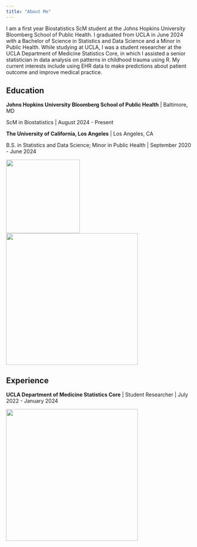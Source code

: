 ```yaml
---
title: "About Me"
---
```


I am a first year Biostatistics ScM student at the Johns Hopkins University Bloomberg School of Public Health. I graduated from UCLA in June 2024 with a Bachelor of Science in Statistics and Data Science and a Minor in Public Health. While studying at UCLA, I was a student researcher at the UCLA Department of Medicine Statistics Core, in which I assisted a senior statistician in data analysis on patterns in childhood trauma using R. My current interests include using EHR data to make predictions about patient outcome and improve medical practice.

## Education

**Johns Hopkins University Bloomberg School of Public Health** \| Baltimore, MD

ScM in Biostatistics \| August 2024 - Present

**The University of California, Los Angeles** \| Los Angeles, CA

B.S. in Statistics and Data Science; Minor in Public Health \| September 2020 - June 2024

![](hopkins_logo2.jpeg){width="200"} ![](ucla_logo.jpg){width="358"}

## Experience

**UCLA Department of Medicine Statistics Core** \| Student Researcher \| July 2022 - January 2024

![](logo_ucla_domstat.png){width="358"}
